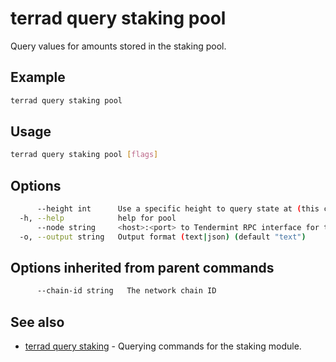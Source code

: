 # terrad query staking pool

Query values for amounts stored in the staking pool.

## Example

```sh Terrad
terrad query staking pool
```

## Usage

```sh Terrad
terrad query staking pool [flags]
```

## Options

```sh Terrad
      --height int      Use a specific height to query state at (this can error if the node is pruning state)
  -h, --help            help for pool
      --node string     <host>:<port> to Tendermint RPC interface for this chain (default "tcp://localhost:26657")
  -o, --output string   Output format (text|json) (default "text")
```

## Options inherited from parent commands

```sh Terrad
      --chain-id string   The network chain ID
```

## See also

* [terrad query staking](./terrad_query_staking.mdx)	 - Querying commands for the staking module.


